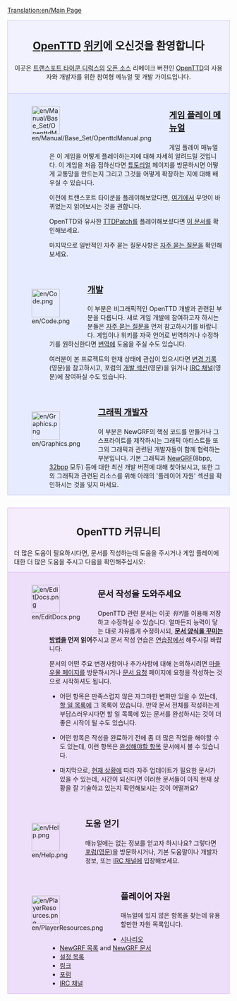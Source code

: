 [[Translation:en/Main Page]]


<div style="background-color: #f1f2fe; border: 1px solid #c7c8fe; margin: 0; padding: 1em 1em 1em 1em; text-align:center">
<div style="font-size:1.7em; font-weight:bold"><span class="plainlinks">[http://www.openttd.org/ OpenTTD]</span> [http://wikipedia.org/wiki/Wiki 위키]에 오신것을 환영합니다</div>
이곳은 [[ko/트랜스포트 타이쿤 디럭스|트랜스포트 타이쿤 디럭스]]의 [http://www.opensource.org/ 오픈 소스] 리메이크 버전인 [http://www.openttd.org OpenTTD]의 사용자와 개발자를 위한 참여형 메뉴얼 및 개발 가이드입니다.
</div>
<div style="background-color: #E7EBFF; border: 1px solid #c7c8fe; border-top:none; padding: 1em 1em 0em 1em; margin-bottom:2em">
<div style="float:left">[[File:en/Manual/Base Set/OpenttdManual.png|64px]]</div>
<div style="margin-left:80px; margin-bottom:4em">
<div style="font-size:1.4em; font-weight:bold">[[ko/Manual/Main Page|게임 플레이 메뉴얼]]</div>
게임 플레이 매뉴얼은 이 게임을 어떻게 플레이하는지에 대해 자세히 알려드릴 것입니다. 이 게임을 처음 접하신다면 [[ko/Manual/Tutorial/Main Page|튜토리얼]] 페이지를 방문하시면 어떻게 교통망을 만드는지 그리고 그것을 어떻게 확장하는 지에 대해 배우실 수 있습니다.

이전에 트랜스포트 타이쿤을 플레이해보았다면, [[ko/트랜스포트 타이쿤 디럭스와의 차이점|여기]]에서 무엇이 바뀌었는지 읽어보시는 것을 권합니다.

OpenTTD와 유사한 [[ko/TTDPatch|TTDPatch]]를 플레이해보셨다면 [[ko/OpenTTD와 TTDPatch의 차이점|이 문서]]를 확인해보세요.

마지막으로 일반적인 자주 묻는 질문사항은 [[ko/Archive/Community/FAQ|자주 묻는 질문]]을 확인해보세요.
</div>

<div style="float:left">[[File:en/Code.png|64px]]</div>
<div style="margin-left:80px; margin-bottom:4em">
<div style="font-size:1.4em; font-weight:bold">[[ko/Development/Main Page|개발]]</div>
이 부분은 비그래픽적인 OpenTTD 개발과 관련된 부분을 다룹니다. 새로 게임 개발에 참여하고자 하시는 분들은 [[ko/개발 관련 FAQ|자주 묻는 질문]]을 먼저 참고하시기를 바랍니다. 게임이나 위키를 자국 언어로 번역하거나 수정하기를 원하신한다면 [[ko/번역|번역]]에 도움을 주실 수도 있습니다.

여러분이 본 프로젝트의 현재 상태에 관심이 있으시다면 [http://hg.openttd.org/openttd/trunk.hg/shortlog 변경 기록](영문)을 참고하시고, 포럼의 [http://www.tt-forums.net/viewforum.php?f=33 개발 섹션](영문)을 읽거나 [[ko/IRC 채널|IRC 채널]](영문)에 참여하실 수도 있습니다.
</div>

<div style="float:left">[[File:en/Graphics.png|64px]]</div>
<div style="margin-left:80px; margin-bottom:1em; min-height:64px">
<div style="font-size:1.4em; font-weight:bold">[[ko/그래픽 개발자|그래픽 개발자]]</div>
이 부분은 NewGRF의 핵심 코드를 만들거나 그 스프라이트를 제작하시는 그래픽 아티스트들 또 그외 그래픽과 관련된 개발자들이 함께 협력하는 부분입니다.
기본 그래픽과 [[ko/NewGRF 문서|NewGRF]](8bpp, [[ko/32비트 그래픽 개발|32bpp]] 모두) 등에 대한 최신 개발 버전에 대해 찾아보시고, 또한 그외 그래픽과 관련된 리소스를 위해 아래의 '플레이어 자원' 섹션을 확인하시는 것을 잊지 마세요.
</div>

</div>

<div style="background-color: #F5EDFC; border: 1px solid #E1BBFF; margin: 0; padding: 1em 1em 0em 1em;">
<div style="font-size:1.6em; font-weight:bold; text-align:center">OpenTTD 커뮤니티</div>
더 많은 도움이 필요하시다면, 문서를 작성하는데 도움을 주시거나 게임 플레이에 대한 더 많은 도움을 주시고 다음을 확인해주십시오:
</div>

<div style="background-color: #EDDEFA; border: 1px solid #E1BBFF; border-top:none; padding: 1em 1em 0em 1em;">

<div style="float:left">[[File:en/EditDocs.png|64px]]</div>
<div style="margin-left:80px; margin-bottom:4em">
<div style="font-size:1.4em; font-weight:bold">문서 작성을 도와주세요</div>
OpenTTD 관련 문서는 이곳 <em>위키</em>를 이용해 저장하고 수정하실 수 있습니다. 얼마든지 능력이 닿는 대로 자유롭게 수정하시되, '''[[ko/문서 양식|문서 양식을 꾸미는 방법]]을 먼저 읽어'''주시고 문서 작성 연습은 [[ko/연습장|연습장]]에서 해주시길 바랍니다.

문서의 어떤 주요 변경사항이나 추가사항에 대해 논의하시려면 [[ko/마을 우물|마을 우물 페이지]]를 방문하시거나 [[ko/문서 요청|문서 요청]] 페이지에 요청을 작성하는 것으로 시작하셔도 됩니다.

*어떤 항목은 만족스럽지 않은 자그마한 변화만 있을 수 있는데, [[:Category:ko/할 일|할 일 목록]]에 그 목록이 있습니다. 만약 문서 전체를 작성하는게 부담스러우시다면 할 일 목록에 있는 문서를 완성하시는 것이 더 좋은 시작이 될 수도 있습니다.

*어떤 항목은 작성을 완료하기 전에 좀 더 많은 작업을 해야할 수도 있는데, 이런 항목은 [[:Category:ko/완성해야할 항목|완성해야할 항목]] 문서에서 볼 수 있습니다.

*마지막으로, [[:Category:ko/현재 상황|현재 상황]]에 따라 자주 업데이트가 필요한 문서가 있을 수 있는데, 시간이 되신다면 이러한 문서들이 아직 현재 상황을 잘 기술하고 있는지 확인해보시는 것이 어떨까요?
</div>

<div style="float:left">[[File:en/Help.png|64px]]</div>
<div style="margin-left:80px; margin-bottom:4em">
<div style="font-size:1.4em; font-weight:bold">도움 얻기</div>
매뉴얼에는 없는 정보를 얻고자 하시나요? 그렇다면 [http://www.tt-forums.net/viewforum.php?f=55 포럼(영문)]을 방문하시거나, 기본 도움말이나 개발자 정보, 또는 [[ko/IRC 채널|IRC 채널]]에 입장해보세요.
</div>

<div style="float:left">[[File:en/PlayerResources.png|64px]]</div>
<div style="margin-left:80px; margin-bottom:1em">
<div style="font-size:1.4em; font-weight:bold">플레이어 자원</div>
매뉴얼에 있지 않은 항목을 찾는데 유용할만한 자원 목록입니다.
*[[ko/유저가 만든 시나리오|시나리오]]
*[[ko/NewGRF 목록|NewGRF 목록]] and [[ko/NewGRF 문서|NewGRF 문서]]
*[[ko/고급 설정|설정 목록]]
*[[ko/링크|링크]]
*[http://www.tt-forums.net/viewforum.php?f=55 포럼]
*[[ko/IRC 채널|IRC 채널]]
</div>
</div>


